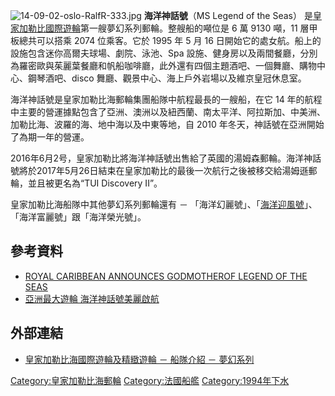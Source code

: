 {{艦型模板
|名稱=海洋神話號[[File:Flag_of_the_Bahamas.svg|30px]]
|圖片=MSMajestyOfTheSeasEdit1.JPG
|艦種= [[郵輪|郵輪]]
|艦名= 一般命名
|前型= 
|次型= 
|同型= 
|竣工= 1994/9/4
|結局= 使用中
|狀態= 
|縂噸位= 70,000 [[噸|噸]]
|標準= 
|基準= 
|滿載= 
|長度= 867英呎 (264公尺)
|闊度=
|吃水=
|飛行= 
|鍋爐= 柴油機
|引擎=
|極速= 27 節
|續航= 
|燃料= 柴油
|乘員= 720名組員、2,076名乘客
|艦載機=
|兵裝= 
|裝甲= 
|其它= 皇家加勒比公司所屬
|狀態2= 
|排水2=   
|標準2= 
|基準2= 
|滿載2= 
|長度2= 
|闊度2= 
|吃水2= 
|飛行2=
|鍋爐2=
|引擎2= 
|極速2= 
|續航2= 
|燃料2=
|乘員2= 
|艦載機2=
|兵裝2= 
|裝甲2= 
|其它2=
}}
[[File:14-09-02-oslo-RalfR-333.jpg|thumb]]
'''海洋神話號'''（MS Legend of the Seas） 是[[皇家加勒比國際遊輪|皇家加勒比國際遊輪]]第一艘夢幻系列郵輪。整艘船的噸位是 6 萬 9130 噸，11 層甲板總共可以搭乘 2074 位乘客。它於 1995 年 5 月 16 日開始它的處女航。船上的設施包含迷你高爾夫球場、劇院、泳池、Spa 設施、健身房以及兩間餐廳，分別為羅密歐與茱麗葉餐廳和帆船咖啡廳，此外還有四個主題酒吧、一個舞廳、購物中心、鋼琴酒吧、disco 舞廳、觀景中心、海上戶外岩場以及維京皇冠休息室。

海洋神話號是皇家加勒比海郵輪集團船隊中航程最長的一艘船，在它 14 年的航程中主要的營運據點包含了亞洲、澳洲以及紐西蘭、南太平洋、阿拉斯加、中美洲、加勒比海、波羅的海、地中海以及中東等地，自 2010 年冬天，神話號在亞洲開始了為期一年的營運。

2016年6月2号，皇家加勒比將海洋神話號出售給了英國的湯姆森郵輪。海洋神話號將於2017年5月26日結束在皇家加勒比的最後一次航行之後被移交給湯姆遜郵輪，並且被更名為“TUI Discovery II”。

皇家加勒比海船隊中其他夢幻系列郵輪還有 － 「海洋幻麗號」、「[[海洋迎風號|海洋迎風號]]」、「海洋富麗號」跟「海洋榮光號」。

==參考資料==
*[http://www.thefreelibrary.com/ROYAL+CARIBBEAN+ANNOUNCES+GODMOTHEROF+LEGEND+OF+THE+SEAS-a016663181 ROYAL CARIBBEAN ANNOUNCES GODMOTHEROF LEGEND OF THE SEAS] {{Wayback|url=http://www.thefreelibrary.com/ROYAL+CARIBBEAN+ANNOUNCES+GODMOTHEROF+LEGEND+OF+THE+SEAS-a016663181 |date=20160129003158 }}
*[https://web.archive.org/web/20141129064102/http://travel.udn.com/mag/travel/storypage.jsp?f_ART_ID=43935 亞洲最大遊輪 海洋神話號美麗啟航]

==外部連結==
* [https://web.archive.org/web/20090417183935/http://www.rccl.com.tw/br_ships04.html 皇家加勒比海國際遊輪及精緻遊輪 － 船隊介紹 － 夢幻系列]
{{Royal Caribbean Cruise International Ships}}

[[Category:皇家加勒比海郵輪|Category:皇家加勒比海郵輪]]
[[Category:法國船艦|Category:法國船艦]]
[[Category:1994年下水|Category:1994年下水]]